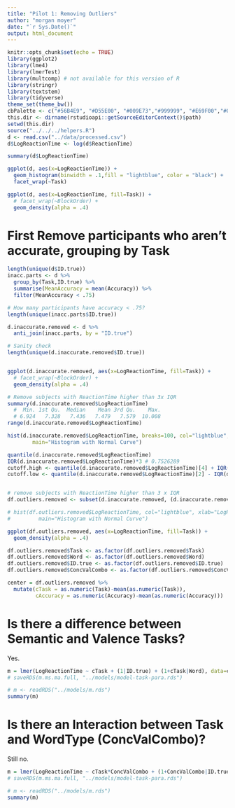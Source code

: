 ```yaml
---
title: "Pilot 1: Removing Outliers"
author: "morgan moyer"
date: "`r Sys.Date()`"
output: html_document
---
```



```r
knitr::opts_chunk$set(echo = TRUE)
library(ggplot2)
library(lme4)
library(lmerTest)
library(multcomp) # not available for this version of R
library(stringr)
library(textstem)
library(tidyverse)
theme_set(theme_bw())
cbPalette <- c("#56B4E9", "#D55E00", "#009E73","#999999", "#E69F00","#009E73","#56B4E9", "#D55E00", "#009E73","#999999", "#E69F00","#009E73","#56B4E9", "#D55E00", "#009E73","#999999", "#E69F00","#009E73","#56B4E9", "#D55E00", "#009E73","#999999", "#E69F00","#009E73")
this.dir <- dirname(rstudioapi::getSourceEditorContext()$path)
setwd(this.dir)
source("../../../helpers.R")
d <- read.csv("../data/processed.csv")
d$LogReactionTime <- log(d$ReactionTime)
```

```r
summary(d$LogReactionTime)
```

```r

ggplot(d, aes(x=LogReactionTime)) +
  geom_histogram(binwidth = .1,fill = "lightblue", color = "black") +
  facet_wrap(~Task)

ggplot(d, aes(x=LogReactionTime, fill=Task)) +
  # facet_wrap(~BlockOrder) +
  geom_density(alpha = .4)

```

# First Remove participants who aren't accurate, grouping by Task

```r
length(unique(d$ID.true))
inacc.parts <- d %>% 
  group_by(Task,ID.true) %>% 
  summarise(MeanAccuracy = mean(Accuracy)) %>% 
  filter(MeanAccuracy < .75)

# How many participants have accuracy < .75?
length(unique(inacc.parts$ID.true))

d.inaccurate.removed <- d %>% 
  anti_join(inacc.parts, by = "ID.true")

# Sanity check
length(unique(d.inaccurate.removed$ID.true))


ggplot(d.inaccurate.removed, aes(x=LogReactionTime, fill=Task)) +
  # facet_wrap(~BlockOrder) +
  geom_density(alpha = .4)
```


```r
# Remove subjects with ReactionTime higher than 3x IQR
summary(d.inaccurate.removed$LogReactionTime)
  #  Min. 1st Qu.  Median    Mean 3rd Qu.    Max. 
  # 6.924   7.328   7.436   7.479   7.579  10.008 
range(d.inaccurate.removed$LogReactionTime)

hist(d.inaccurate.removed$LogReactionTime, breaks=100, col="lightblue", xlab="LogReactionTime (ms)",
        main="Histogram with Normal Curve")

quantile(d.inaccurate.removed$LogReactionTime)
IQR(d.inaccurate.removed$LogReactionTime)*3 # 0.7526289
cutoff.high <- quantile(d.inaccurate.removed$LogReactionTime)[4] + IQR(d.inaccurate.removed$LogReactionTime)*3 # 8.419261
cutoff.low <- quantile(d.inaccurate.removed$LogReactionTime)[2] - IQR(d.inaccurate.removed$LogReactionTime)*3# 6.5088838.419261


# remove subjects with ReactionTime higher than 3 x IQR
df.outliers.removed <- subset(d.inaccurate.removed, (d.inaccurate.removed$LogReactionTime > cutoff.low) & (d.inaccurate.removed$LogReactionTime < cutoff.high))

# hist(df.outliers.removed$LogReactionTime, col="lightblue", xlab="LogReactionTime (ms)",
#         main="Histogram with Normal Curve")

ggplot(df.outliers.removed, aes(x=LogReactionTime, fill=Task)) +
  geom_density(alpha = .4)

```

```r
df.outliers.removed$Task <- as.factor(df.outliers.removed$Task)
df.outliers.removed$Word <- as.factor(df.outliers.removed$Word)
df.outliers.removed$ID.true <- as.factor(df.outliers.removed$ID.true)
df.outliers.removed$ConcValCombo <- as.factor(df.outliers.removed$ConcValCombo)

center = df.outliers.removed %>%
  mutate(cTask = as.numeric(Task)-mean(as.numeric(Task)),
         cAccuracy = as.numeric(Accuracy)-mean(as.numeric(Accuracy)))
```

# Is there a difference between Semantic and Valence Tasks?
Yes.

```r

m = lmer(LogReactionTime ~ cTask + (1|ID.true) + (1+cTask|Word), data=center)
# saveRDS(m.ms.ma.full, "../models/model-task-para.rds")

# m <- readRDS("../models/m.rds")
summary(m)
```

# Is there an Interaction between Task and WordType (ConcValCombo)?
Still no.
```r

m = lmer(LogReactionTime ~ cTask*ConcValCombo + (1+ConcValCombo|ID.true) + (1+cTask+ConcValCombo|Word), data=center)
# saveRDS(m.ms.ma.full, "../models/model-task-para.rds")

# m <- readRDS("../models/m.rds")
summary(m)

```

